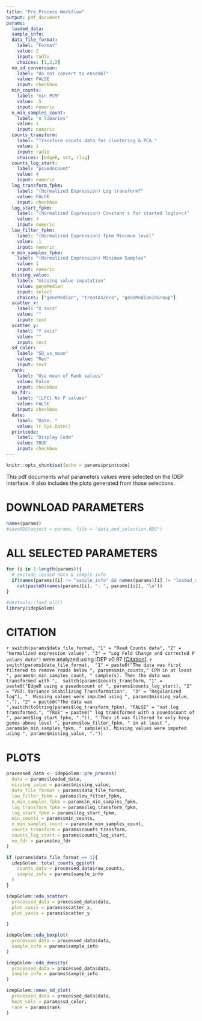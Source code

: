 ```yaml
---
title: "Pre_Process Workflow"
output: pdf_document
params:
  loaded_data:
  sample_info:
  data_file_format:
    label: "Format"
    value: 2
    input: radio
    choices: [1,2,3] 
  no_id_conversion:
    label: "Do not convert to ensembl"
    value: FALSE
    input: checkbox
  min_counts:
    label: "min PCM"
    value: .5
    input: numeric
  n_min_samples_count:
    label: "n libaries"
    value: 1
    input: numeric
  counts_transform:
    label: "Transform counts data for clustering & PCA."
    value: 1
    input: radio
    choices: [edgeR, vst, rlog]
  counts_log_start:
    label: "psuedocount"
    value: 4
    input: numeric
  log_transform_fpkm:
    label: "(Normalized Expression) Log transform?"
    value: FALSE
    input: checkbox
  log_start_fpkm:
    label: "(Normalized Expression) Constant c for started log(x+c)"
    value: 3
    input: numeric
  low_filter_fpkm:
    label: "(Normalized Expression) fpkm Minimum level"
    value: .1
    input: numeric
  n_min_samples_fpkm:
    label: "(Normalized Expression) Minimum Samples"
    value: 1
    input: numeric
  missing_value:
    label: "missing value imputation"
    value: geneMedian
    input: select
    choices: ["geneMedian", "treatAsZero", "geneMedianInGroup"]
  scatter_x:
    label: "X axis"
    value: ""
    input: text
  scatter_y:
    label: "Y axis"
    value: ""
    input: text
  sd_color:
    label: "SD_vs_mean"
    value: "Red"
    input: text
  rank:
    label: "Use mean of Rank values"
    value: False
    input: checkbox
  no_fdr:
    label: "[LFC] No P values"
    value: FALSE
    input: checkbox
  date:
    label: "Date: "
    value: !r Sys.Date()
  printcode:
    label: "Display Code"
    value: TRUE
    input: checkbox
---
```

```r
knitr::opts_chunk$set(echo = params$printcode)
```
This pdf documents what parameters values were selected on the IDEP interface. It also includes the plots generated from those selections. 

# DOWNLOAD PARAMETERS
```r
names(params)
#saveRDS(object = params, file = "data_and_selection.RDS")
```

<!-- This document cannot be knit directly from R studio -->
# ALL SELECTED PARAMETERS
```r
for (i in 1:length(params)){
  # exclude loaded data & sample info
  if(names(params)[i] != "sample_info" && names(params)[i] != "loaded_data")
    cat(paste0(names(params)[i], ": ", params[[i]], "\n"))
}


```
<!-- "Read counts data (recommended)" = 1 -->

<!-- "Normalized expression values (RNA-seq FPKM, microarray, etc.)" = 2, -->

<!-- "Fold-changes and corrected P values from CuffDiff or any other program" = 3 -->


<!-- counts_transform guide: -->

<!-- "VST: variance stabilizing transform" = 2 -->

<!-- "rlog: regularized log (slow) " = 3 -->

<!-- "EdgeR: log2(CPM+c)" = 1 -->


```r
#devtools::load_all()
library(idepGolem)
```
# CITATION

`r switch(params$data_file_format,
"1" = "Read Counts data",
"2" = "Normalized expression values",
"3" = "Log Fold Change and corrected P values data")` were analyzed using iDEP v0.97 [[Citation]]. 
`r switch(params$data_file_format, 
"1" = paste0("The data was first filtered to remove reads below ", params$min_counts," CPM in at least ", params$n_min_samples_count, " sample(s). Then the data was transformed with ", 
switch(params$counts_transform,
"1" = paste0("EdgeR using a pseudocount of ", params$counts_log_start),
"2" = "VST: Variance Stabilizing Transformation", 
"3" = "Regularized log"), ". Missing values were imputed using ", params$missing_value, "."),
"2" = paste0("The data was ",switch(toString(params$log_transform_fpkm), "FALSE" = "not log transformed.", "TRUE" = paste0(" log transformed with a psuedocount of ", params$log_start_fpkm, ".")), " Then it was filtered to only keep genes above level ", params$low_filter_fpkm, " in at least ", params$n_min_samples_fpkm, " sample(s). Missing values were imputed using ", params$missing_value, "."))`

# PLOTS

```r
processed_data <- idepGolem::pre_process(
  data = params$loaded_data,
  missing_value = params$missing_value,
  data_file_format = params$data_file_format,
  low_filter_fpkm = params$low_filter_fpkm,
  n_min_samples_fpkm = params$n_min_samples_fpkm,
  log_transform_fpkm = params$log_transform_fpkm,
  log_start_fpkm = params$log_start_fpkm,
  min_counts = params$min_counts,
  n_min_samples_count = params$n_min_samples_count,
  counts_transform = params$counts_transform,
  counts_log_start = params$counts_log_start,
  no_fdr = params$no_fdr
)
```


```r
if (params$data_file_format == 1){
  idepGolem::total_counts_ggplot(
    counts_data = processed_data$raw_counts,
    sample_info = params$sample_info
  )  
}

```


```r
idepGolem::eda_scatter(
  processed_data = processed_data$data,
  plot_xaxis = params$scatter_x,
  plot_yaxis = params$scatter_y
  
)
```


```r
idepGolem::eda_boxplot(
  processed_data = processed_data$data,
  sample_info = params$sample_info
)
```

```r
idepGolem::eda_density(
  processed_data = processed_data$data,
  sample_info = params$sample_info
)
```

```r
idepGolem::mean_sd_plot(
  processed_data = processed_data$data,
  heat_cols = params$sd_color,
  rank = params$rank
)
```

